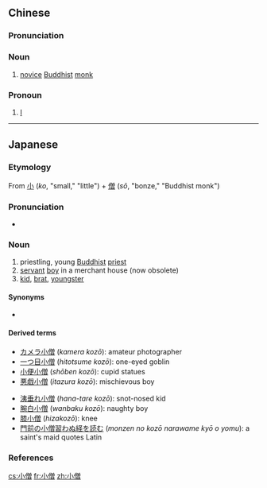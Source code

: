 ==Chinese==
{{zh-forms}}

===Pronunciation===
{{zh-pron
|m=xiǎosēng
|c=siu2 zang1,siu2 sang1
|cat=n,pron
}}

===Noun===
{{zh-noun}}

# {{lb|zh|Buddhism}} [[novice]] [[Buddhist]] [[monk]]

===Pronoun===
{{zh-pronoun}}

# {{lb|zh|Buddhism|by a monk|humble}} [[I]]

----

==Japanese==
{{ja-kanjitab|こ|そう|k2=ぞう|yomi=y|r=y}}

===Etymology===
From [[小]] (''ko'', "small," "little") + [[僧]] (''sō'', "bonze," "Buddhist monk")

===Pronunciation===
* {{ja-pron|こぞう|y=y|acc=2|acc_ref=NHK}}

===Noun===
{{ja-noun|こぞう}}

# priestling, young [[Buddhist]] [[priest]]
# [[servant]] [[boy]] in a merchant house (now obsolete)
# [[kid]], [[brat]], [[youngster]]

====Synonyms====
* {{sense|youngster}} {{ja-r|坊主|ぼうず}}

====Derived terms====
{{der-top}}
* [[カメラ小僧]] (''kamera kozō''): amateur photographer
* [[一つ目小僧]] (''hitotsume kozō''): one-eyed goblin
* [[小便小僧]] (''shōben kozō''): cupid statues
* [[悪戯小僧]] (''itazura kozō''): mischievous boy
{{der-mid}}
* [[洟垂れ小僧]] (''hana-tare kozō''): snot-nosed kid
* [[腕白小僧]] (''wanbaku kozō''): naughty boy
* [[膝小僧]] (''hizakozō''): knee
* [[門前の小僧習わぬ経を読む]] (''monzen no kozō narawame kyō o yomu''): a saint's maid quotes Latin
{{der-bottom}}

===References===
<references/>

[[cs:小僧]]
[[fr:小僧]]
[[zh:小僧]]